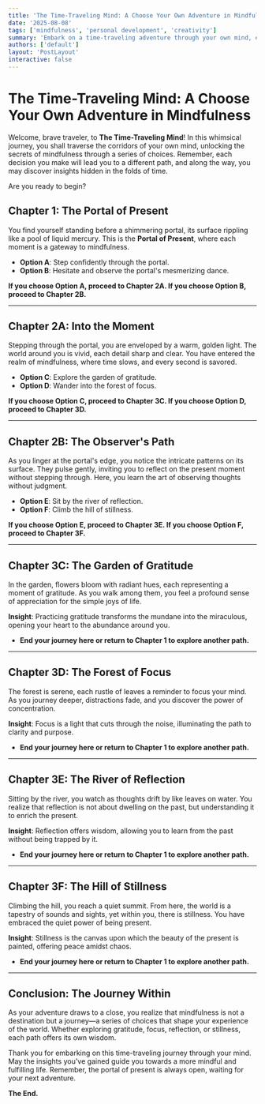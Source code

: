 ```yaml
---
title: 'The Time-Traveling Mind: A Choose Your Own Adventure in Mindfulness'
date: '2025-08-08'
tags: ['mindfulness', 'personal development', 'creativity']
summary: 'Embark on a time-traveling adventure through your own mind, exploring mindfulness through a playful and interactive journey.'
authors: ['default']
layout: 'PostLayout'
interactive: false
---
```


# The Time-Traveling Mind: A Choose Your Own Adventure in Mindfulness

Welcome, brave traveler, to **The Time-Traveling Mind**! In this whimsical journey, you shall traverse the corridors of your own mind, unlocking the secrets of mindfulness through a series of choices. Remember, each decision you make will lead you to a different path, and along the way, you may discover insights hidden in the folds of time.

Are you ready to begin? 

## Chapter 1: The Portal of Present

You find yourself standing before a shimmering portal, its surface rippling like a pool of liquid mercury. This is the **Portal of Present**, where each moment is a gateway to mindfulness. 

- **Option A**: Step confidently through the portal.
- **Option B**: Hesitate and observe the portal's mesmerizing dance.

**If you choose Option A, proceed to Chapter 2A. If you choose Option B, proceed to Chapter 2B.**

---

## Chapter 2A: Into the Moment

Stepping through the portal, you are enveloped by a warm, golden light. The world around you is vivid, each detail sharp and clear. You have entered the realm of mindfulness, where time slows, and every second is savored.

- **Option C**: Explore the garden of gratitude.
- **Option D**: Wander into the forest of focus.

**If you choose Option C, proceed to Chapter 3C. If you choose Option D, proceed to Chapter 3D.**

---

## Chapter 2B: The Observer's Path

As you linger at the portal's edge, you notice the intricate patterns on its surface. They pulse gently, inviting you to reflect on the present moment without stepping through. Here, you learn the art of observing thoughts without judgment.

- **Option E**: Sit by the river of reflection.
- **Option F**: Climb the hill of stillness.

**If you choose Option E, proceed to Chapter 3E. If you choose Option F, proceed to Chapter 3F.**

---

## Chapter 3C: The Garden of Gratitude

In the garden, flowers bloom with radiant hues, each representing a moment of gratitude. As you walk among them, you feel a profound sense of appreciation for the simple joys of life.

**Insight**: Practicing gratitude transforms the mundane into the miraculous, opening your heart to the abundance around you.

- **End your journey here or return to Chapter 1 to explore another path.**

---

## Chapter 3D: The Forest of Focus

The forest is serene, each rustle of leaves a reminder to focus your mind. As you journey deeper, distractions fade, and you discover the power of concentration.

**Insight**: Focus is a light that cuts through the noise, illuminating the path to clarity and purpose.

- **End your journey here or return to Chapter 1 to explore another path.**

---

## Chapter 3E: The River of Reflection

Sitting by the river, you watch as thoughts drift by like leaves on water. You realize that reflection is not about dwelling on the past, but understanding it to enrich the present.

**Insight**: Reflection offers wisdom, allowing you to learn from the past without being trapped by it.

- **End your journey here or return to Chapter 1 to explore another path.**

---

## Chapter 3F: The Hill of Stillness

Climbing the hill, you reach a quiet summit. From here, the world is a tapestry of sounds and sights, yet within you, there is stillness. You have embraced the quiet power of being present.

**Insight**: Stillness is the canvas upon which the beauty of the present is painted, offering peace amidst chaos.

- **End your journey here or return to Chapter 1 to explore another path.**

---

## Conclusion: The Journey Within

As your adventure draws to a close, you realize that mindfulness is not a destination but a journey—a series of choices that shape your experience of the world. Whether exploring gratitude, focus, reflection, or stillness, each path offers its own wisdom.

Thank you for embarking on this time-traveling journey through your mind. May the insights you've gained guide you towards a more mindful and fulfilling life. Remember, the portal of present is always open, waiting for your next adventure.

**The End.**